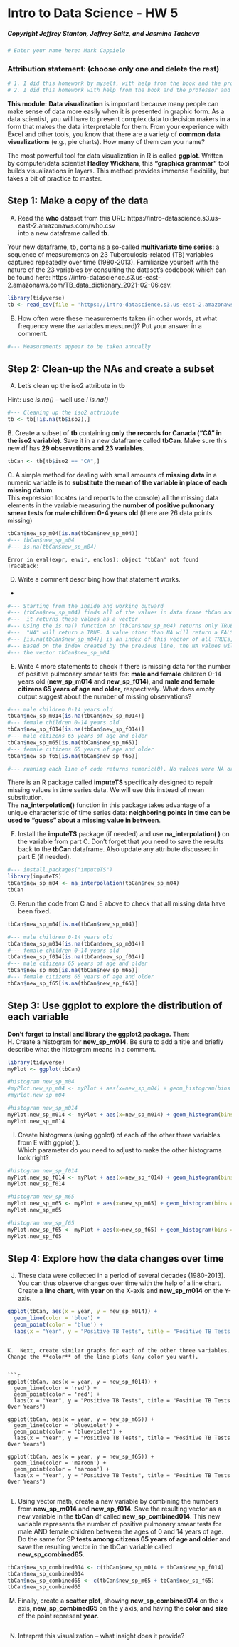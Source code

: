 # Intro to Data Science - HW 5
##### Copyright Jeffrey Stanton, Jeffrey Saltz, and Jasmina Tacheva

```r
# Enter your name here: Mark Cappielo
```


### Attribution statement: (choose only one and delete the rest)


```r
# 1. I did this homework by myself, with help from the book and the professor.
# 2. I did this homework with help from the book and the professor and these Internet sources:

```

**This module:** **Data visualization** is important because many people can make sense of data more easily when it is presented in graphic form. As a data scientist, you will have to present complex data to decision makers in a form that makes the data interpretable for them. From your experience with Excel and other tools, you know that there are a variety of **common data visualizations** (e.g., pie charts). How many of them can you name? <br>

The most powerful tool for data visualization in R is called **ggplot**. Written by computer/data scientist **Hadley Wickham**, this **“graphics grammar”** tool builds visualizations in layers. This method provides immense flexibility, but takes a bit of practice to master.


## Step 1: Make a copy of the data

A.	Read the **who** dataset from this URL: https://intro-datascience.s3.us-east-2.amazonaws.com/who.csv <br>
into a new dataframe called **tb**. 

Your new dataframe, tb, contains a so-called **multivariate time series**: a sequence of measurements on 23 Tuberculosis-related (TB) variables captured repeatedly over time (1980-2013). Familiarize yourself with the nature of the 23 variables by consulting the dataset’s codebook which can be found here: https://intro-datascience.s3.us-east-2.amazonaws.com/TB_data_dictionary_2021-02-06.csv.


```r
library(tidyverse)
tb <- read_csv(file = 'https://intro-datascience.s3.us-east-2.amazonaws.com/who.csv',show_col_types = FALSE)
```

B.	How often were these measurements taken (in other words, at what frequency were the variables measured)? Put your answer in a comment. 


```r
#--- Measurements appear to be taken annually
```

## Step 2: Clean-up the NAs and create a subset

A.	Let's clean up the iso2 attribute in **tb** 

Hint: use *is.na()* -- well use *! is.na()* 


```r
#--- Cleaning up the iso2 attribute
tb <- tb[!is.na(tb$iso2),]
```

B. Create a subset of **tb** containing **only the records for Canada ("CA" in the iso2 variable)**. Save it in a new dataframe called **tbCan**. Make sure this new df has **29 observations and 23 variables**.


```r
tbCan <- tb[tb$iso2 == "CA",]
```

C. A simple method for dealing with small amounts of **missing data** in a numeric variable is to **substitute the mean of the variable in place of each missing datum**. <br>
This expression locates (and reports to the console) all the missing data elements in the variable measuring the **number of positive pulmonary smear tests for male children 0-4 years old** (there are 26 data points missing)


```r
tbCan$new_sp_m04[is.na(tbCan$new_sp_m04)]
#--- tbCan$new_sp_m04
#--- is.na(tbCan$new_sp_m04)
```


    Error in eval(expr, envir, enclos): object 'tbCan' not found
    Traceback:



D.	Write a comment describing how that statement works.

*
```r
#--- Starting from the inside and working outward
#--- (tbCan$new_sp_m04) finds all of the values in data frame tbCan and column new_sp_m04
#---  it returns these values as a vector
#--- Using the is.na() function on (tbCan$new_sp_m04) returns only TRUE or FALSE for these values. 
#---  "NA" will return a TRUE. A value other than NA will return a FALSE
#--- [is.na(tbCan$new_sp_m04)] is an index of this vector of all TRUEs, only for values which are equal to NA 
#--- Based on the index created by the previous line, the NA values will be selected from 
#--- the vector tbCan$new_sp_m04  

```

E.	Write 4 more statements to check if there is missing data for the number of positive pulmonary smear tests for: **male and female** children 0-14 years old (**new_sp_m014** and **new_sp_f014**), and **male and female citizens 65 years of age and older**, respectively. What does empty output suggest about the number of missing observations?


```r
#--- male children 0-14 years old
tbCan$new_sp_m014[is.na(tbCan$new_sp_m014)]
#--- female children 0-14 years old 
tbCan$new_sp_f014[is.na(tbCan$new_sp_f014)]
#--- male citizens 65 years of age and older
tbCan$new_sp_m65[is.na(tbCan$new_sp_m65)]
#--- female citizens 65 years of age and older
tbCan$new_sp_f65[is.na(tbCan$new_sp_f65)]

#--- running each line of code returns numeric(0). No values were NA or missing for any of these observations
```

There is an R package called **imputeTS** specifically designed to repair missing values in time series data. We will use this instead of mean substitution.  <br>
The **na_interpolation()** function in this package takes advantage of a unique characteristic of time series data: **neighboring points in time can be used to “guess” about a missing value in between**.

F.	Install the **imputeTS** package (if needed) and use **na_interpolation( )** on the variable from part C. Don’t forget that you need to save the results back to the **tbCan** dataframe. Also update any attribute discussed in part E (if needed).


```r
#--- install.packages("imputeTS")
library(imputeTS)
tbCan$new_sp_m04 <- na_interpolation(tbCan$new_sp_m04)
tbCan
```

G.	Rerun the code from C and E above to check that all missing data have been fixed. 


```r
tbCan$new_sp_m04[is.na(tbCan$new_sp_m04)]

#--- male children 0-14 years old
tbCan$new_sp_m014[is.na(tbCan$new_sp_m014)]
#--- female children 0-14 years old 
tbCan$new_sp_f014[is.na(tbCan$new_sp_f014)]
#--- male citizens 65 years of age and older
tbCan$new_sp_m65[is.na(tbCan$new_sp_m65)]
#--- female citizens 65 years of age and older
tbCan$new_sp_f65[is.na(tbCan$new_sp_f65)]

```

## Step 3: Use ggplot to explore the distribution of each variable
**Don’t forget to install and library the ggplot2 package.** Then: <br>
H.	Create a histogram for **new_sp_m014**. Be sure to add a title and briefly describe what the histogram means in a comment.


```r
library(tidyverse)
myPlot <- ggplot(tbCan)

#histogram new_sp_m04
#myPlot.new_sp_m04 <- myPlot + aes(x=new_sp_m04) + geom_histogram(bins = 12,fill = "yellow", col = "black")
#myPlot.new_sp_m04

#histogram new_sp_m014
myPlot.new_sp_m014 <- myPlot + aes(x=new_sp_m014) + geom_histogram(bins = 12,fill = "cyan", col = "black")
myPlot.new_sp_m014

```

I.	Create histograms (using ggplot) of each of the other three variables from E with ggplot( ). <br>
Which parameter do you need to adjust to make the other histograms look right?


```r
#histogram new_sp_f014
myPlot.new_sp_f014 <- myPlot + aes(x=new_sp_f014) + geom_histogram(bins = 12,fill = "magenta", col = "black")
myPlot.new_sp_f014

#histogram new_sp_m65
myPlot.new_sp_m65 <- myPlot + aes(x=new_sp_m65) + geom_histogram(bins = 12,fill = "green1", col = "black")
myPlot.new_sp_m65

#histogram new_sp_f65
myPlot.new_sp_f65 <- myPlot + aes(x=new_sp_f65) + geom_histogram(bins = 12,fill = "purple1", col = "black")
myPlot.new_sp_f65
```

## Step 4: Explore how the data changes over time
J.	These data were collected in a period of several decades (1980-2013). You can thus observe changes over time with the help of a line chart. Create a **line chart**, with **year** on the X-axis and **new_sp_m014** on the Y-axis.


```r
ggplot(tbCan, aes(x = year, y = new_sp_m014)) +
  geom_line(color = 'blue') +
  geom_point(color = 'blue') +
  labs(x = "Year", y = "Positive TB Tests", title = "Positive TB Tests Over Years")
```
```

K.	Next, create similar graphs for each of the other three variables. Change the **color** of the line plots (any color you want).


```r
ggplot(tbCan, aes(x = year, y = new_sp_f014)) +
  geom_line(color = 'red') +
  geom_point(color = 'red') +
  labs(x = "Year", y = "Positive TB Tests", title = "Positive TB Tests Over Years")
  
ggplot(tbCan, aes(x = year, y = new_sp_m65)) +
  geom_line(color = 'blueviolet') +
  geom_point(color = 'blueviolet') +
  labs(x = "Year", y = "Positive TB Tests", title = "Positive TB Tests Over Years")
  
ggplot(tbCan, aes(x = year, y = new_sp_f65)) +
  geom_line(color = 'maroon') +
  geom_point(color = 'maroon') +
  labs(x = "Year", y = "Positive TB Tests", title = "Positive TB Tests Over Years")
  
```

L.	Using vector math, create a new variable by combining the numbers from **new_sp_m014** and **new_sp_f014**. Save the resulting vector as a new variable in the **tbCan** df called **new_sp_combined014**. This new variable represents the number of positive pulmonary smear tests for male AND female children between the ages of 0 and 14 years of age. Do the same for SP **tests among citizens 65 years of age and older** and save the resulting vector in the tbCan variable called **new_sp_combined65**.


```r
tbCan$new_sp_combined014 <- c(tbCan$new_sp_m014 + tbCan$new_sp_f014)
tbCan$new_sp_combined014
tbCan$new_sp_combined65 <- c(tbCan$new_sp_m65 + tbCan$new_sp_f65)
tbCan$new_sp_combined65
```

M.	Finally, create a **scatter plot**, showing **new_sp_combined014** on the x axis, **new_sp_combined65** on the y axis, and having the **color and size** of the point represent **year**.


```r

```

N.	Interpret this visualization – what insight does it provide?


```r

```
